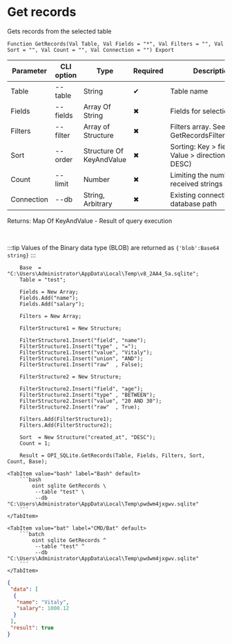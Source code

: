 ﻿---
sidebar_position: 7
description: Get records and other functions to work with SQLite in the Open Integration Package, a free open-source integration library for 1C:Enterprise 8, OneScript and CLI
keywords: [1C, 1С, 1С:Enterprise, 1С:Enterprise 8.3, API, Integration, Services, Exchange, OneScript, CLI, SQLite]
---


# Get records
 Gets records from the selected table



`Function GetRecords(Val Table, Val Fields = "*", Val Filters = "", Val Sort = "", Val Count = "", Val Connection = "") Export`

  | Parameter | CLI option | Type | Required | Description |
  |-|-|-|-|-|
  | Table | --table | String | &#x2714; | Table name |
  | Fields | --fields | Array Of String | &#x2716; | Fields for selection |
  | Filters | --filter | Array of Structure | &#x2716; | Filters array. See GetRecordsFilterStrucutre |
  | Sort | --order | Structure Of KeyAndValue | &#x2716; | Sorting: Key > field name, Value > direction (ASC, DESC) |
  | Count | --limit | Number | &#x2716; | Limiting the number of received strings |
  | Connection | --db | String, Arbitrary | &#x2716; | Existing connection or database path |

  
  Returns:  Map Of KeyAndValue - Result of query execution

<br/>

:::tip
Values of the Binary data type (BLOB) are returned as `{'blob':Base64 string}`
:::
<br/>



```bsl title="1C:Enterprise/OneScript code example"
    Base  = "C:\Users\Administrator\AppData\Local\Temp\v8_2AA4_5a.sqlite";
    Table = "test";

    Fields = New Array;
    Fields.Add("name");
    Fields.Add("salary");

    Filters = New Array;

    FilterStructure1 = New Structure;

    FilterStructure1.Insert("field", "name");
    FilterStructure1.Insert("type" , "=");
    FilterStructure1.Insert("value", "Vitaly");
    FilterStructure1.Insert("union", "AND");
    FilterStructure1.Insert("raw"  , False);

    FilterStructure2 = New Structure;

    FilterStructure2.Insert("field", "age");
    FilterStructure2.Insert("type" , "BETWEEN");
    FilterStructure2.Insert("value", "20 AND 30");
    FilterStructure2.Insert("raw"  , True);

    Filters.Add(FilterStructure1);
    Filters.Add(FilterStructure2);

    Sort  = New Structure("created_at", "DESC");
    Count = 1;

    Result = OPI_SQLite.GetRecords(Table, Fields, Filters, Sort, Count, Base);
```
 

 <Tabs>
  
    <TabItem value="bash" label="Bash" default>
        ```bash
            oint sqlite GetRecords \
             --table "test" \
             --db "C:\Users\Administrator\AppData\Local\Temp\pwdwm4jxgwv.sqlite"
        ```
    </TabItem>
  
    <TabItem value="bat" label="CMD/Bat" default>
        ```batch
            oint sqlite GetRecords ^
             --table "test" ^
             --db "C:\Users\Administrator\AppData\Local\Temp\pwdwm4jxgwv.sqlite"
        ```
    </TabItem>
</Tabs>


```json title="Result"
{
 "data": [
  {
   "name": "Vitaly",
   "salary": 1000.12
  }
 ],
 "result": true
}
```
